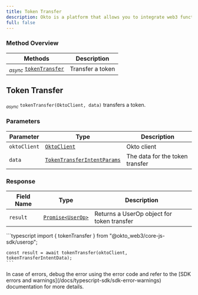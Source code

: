 ```yaml
---
title: Token Transfer
description: Okto is a platform that allows you to integrate web3 functionality into your app without building things from scratch.
full: false
---
```




### Method Overview

| Methods                                                                         | Description                          |                 
|---------------------------------------------------------------------------------|--------------------------------------|
| <sub><i>async</i></sub> [`tokenTransfer`](#token-transfer) | Transfer a token |

<div className="method-box">

## Token Transfer

<sub><i>async</i></sub> `tokenTransfer(OktoClient, data)` transfers a token.

### Parameters

| Parameter   | Type                        | Description                            | 
|-------------|-----------------------------|----------------------------------------|
| `oktoClient` | [`OktoClient`](/docs/typescript-sdk/technical-reference#models) | Okto client |
| `data` | [`TokenTransferIntentParams`](/docs/typescript-sdk/technical-reference#models) | The data for the token transfer |

### Response

<Callout title="Success Response">

| Field Name | Type                  | Description                                   | 
|------------|-----------------------|-----------------------------------------------|
| `result`   | [`Promise<UserOp>`](/docs/typescript-sdk/technical-reference#models) | Returns a UserOp object for token transfer | 

</Callout>


<Accordions>
<Accordion title="Example">
<Tabs items={['Typescript']}>
  <Tab value="Typescript">
    ```typescript
    import { tokenTransfer } from "@okto_web3/core-js-sdk/userop";

    const result = await tokenTransfer(oktoClient, tokenTransferIntentData);
    ```
  </Tab>
</Tabs>
</Accordion>
</Accordions>

</div>

<Callout title="Note">
In case of errors, debug the error using the error code and refer to the [SDK errors and warnings](/docs/typescript-sdk/sdk-error-warnings) documentation for more details.
</Callout>
